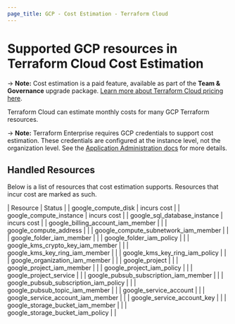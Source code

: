 ```yaml
---
page_title: GCP - Cost Estimation - Terraform Cloud
---
```


# Supported GCP resources in Terraform Cloud Cost Estimation

-> **Note:** Cost estimation is a paid feature, available as part of the **Team & Governance** upgrade package. [Learn more about Terraform Cloud pricing here](https://www.hashicorp.com/products/terraform/pricing).

Terraform Cloud can estimate monthly costs for many GCP Terraform resources.

-> **Note:** Terraform Enterprise requires GCP credentials to support cost estimation. These credentials are configured at the instance level, not the organization level. See the [Application Administration docs](/enterprise/admin/application/integration) for more details.

## Handled Resources

Below is a list of resources that cost estimation supports. Resources that incur cost are marked as such.

| Resource | Status |
| google_compute_disk | incurs cost |
| google_compute_instance | incurs cost |
| google_sql_database_instance | incurs cost |
| google_billing_account_iam_member | |
| google_compute_address | |
| google_compute_subnetwork_iam_member | |
| google_folder_iam_member | |
| google_folder_iam_policy | |
| google_kms_crypto_key_iam_member | |
| google_kms_key_ring_iam_member | |
| google_kms_key_ring_iam_policy | |
| google_organization_iam_member | |
| google_project | |
| google_project_iam_member | |
| google_project_iam_policy | |
| google_project_service | |
| google_pubsub_subscription_iam_member | |
| google_pubsub_subscription_iam_policy | |
| google_pubsub_topic_iam_member | |
| google_service_account | |
| google_service_account_iam_member | |
| google_service_account_key | |
| google_storage_bucket_iam_member | |
| google_storage_bucket_iam_policy | |

